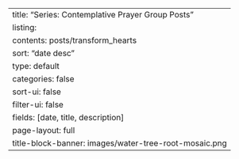 ---
title: "Series: Contemplative Prayer Group Posts"
listing:
  contents: posts/transform_hearts
  sort: "date desc"
  type: default
  categories: false
  sort-ui: false
  filter-ui: false
  fields: [date, title, description]
page-layout: full
title-block-banner: images/water-tree-root-mosaic.png
---